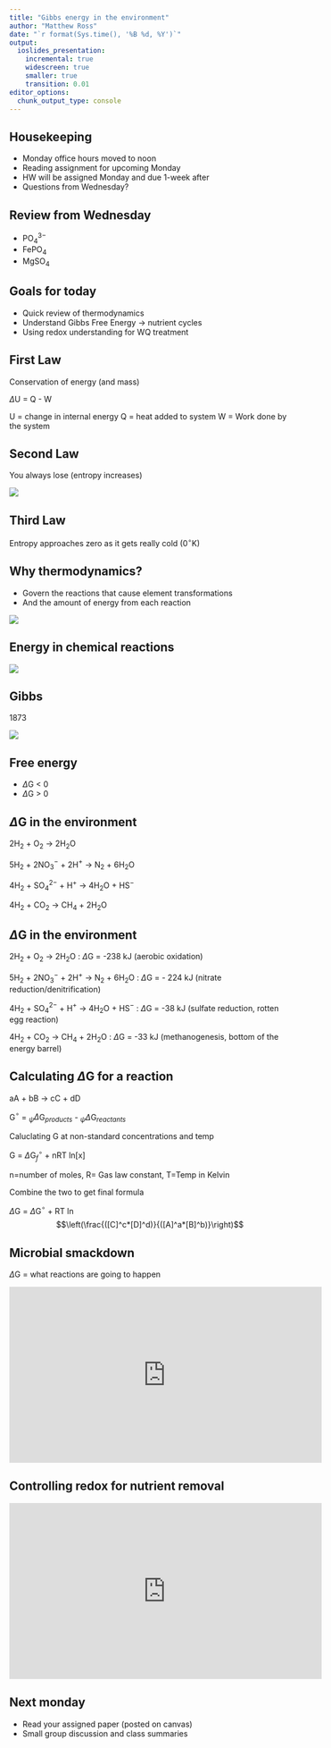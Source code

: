 ```yaml
---
title: "Gibbs energy in the environment"
author: "Matthew Ross"
date: "`r format(Sys.time(), '%B %d, %Y')`"
output:
  ioslides_presentation:
    incremental: true
    widescreen: true
    smaller: true
    transition: 0.01
editor_options: 
  chunk_output_type: console
---
```


<style>
slides > slide {
  overflow-x: auto !important;
  overflow-y: auto !important;
}
</style>




## Housekeeping

- Monday office hours moved to noon
- Reading assignment for upcoming Monday
- HW will be assigned Monday and due 1-week after
- Questions from Wednesday? 


## Review from Wednesday

- PO$_4^{3-}$
- FePO$_4$
- MgSO$_4$


## Goals for today

- Quick review of thermodynamics
- Understand Gibbs Free Energy -> nutrient cycles
- Using redox understanding for WQ treatment

## First Law {.build}

Conservation of energy (and mass)

$\Delta$U = Q - W


U = change in internal energy
Q = heat added to system
W = Work done by the system


## Second Law {.build}

You always lose (entropy increases)

<img src='https://kaiserscience.files.wordpress.com/2015/07/2nd-law-of-thermodynamics.jpg'>

## Third Law {.build}

Entropy approaches zero as it gets really cold (0$^∘$K)

## Why thermodynamics?

- Govern the reactions that cause element transformations
- And the amount of energy from each reaction

<img src='http://www.kentchemistry.com/images/links/Kinetics/TB08_003.GIF'>


## Energy in chemical reactions {.build}

<img src='https://d1vdx9ifs4n5d7.cloudfront.net/s3fs-public/legacy_files/imce/online/Activation%20energy.png'>


## Gibbs

1873 

<img src='https://upload.wikimedia.org/wikipedia/commons/thumb/c/c7/Josiah_Willard_Gibbs_-from_MMS-.jpg/330px-Josiah_Willard_Gibbs_-from_MMS-.jpg'>

## Free energy

- $\Delta$G < 0
- $\Delta$G > 0


## $\Delta$G in the environment {.build}

2H$_2$ + O$_2$ -> 2H$_2$O

5H$_2$ + 2NO$_3^-$ + 2H$^+$ -> N$_2$ + 6H$_2$O

4H$_2$ + SO$_4^{2-}$ + H$^+$ -> 4H$_2$O + HS$^-$

4H$_2$ + CO$_2$ -> CH$_4$ + 2H$_2$O


## $\Delta$G in the environment {.build}

2H$_2$ + O$_2$ -> 2H$_2$O : $\Delta$G = -238 kJ (aerobic oxidation)

5H$_2$ + 2NO$_3^-$ + 2H$^+$ -> N$_2$ + 6H$_2$O : $\Delta$G = - 224 kJ (nitrate reduction/denitrification)

4H$_2$ + SO$_4^{2-}$ + H$^+$ -> 4H$_2$O + HS$^-$ : $\Delta$G  = -38 kJ (sulfate reduction, rotten egg reaction)

4H$_2$ + CO$_2$ -> CH$_4$ + 2H$_2$O : $\Delta$G  = -33 kJ (methanogenesis, bottom of the energy barrel)

## Calculating $\Delta$G for a reaction {.build}

aA + bB -> cC + dD

G$^∘$ = $_{\psi}\Delta$G$_{products}$ - $_{\psi}$$\Delta$G$_{reactants}$

Caluclating G at non-standard concentrations and temp

G = $\Delta$G$_f^∘$ + nRT ln[x]

n=number of moles, R= Gas law constant, T=Temp in Kelvin

Combine the two to get final formula

$\Delta$G = $\Delta$G$^∘$ + RT ln$$\left(\frac{([C]^c*[D]^d)}{([A]^a*[B]^b)}\right)$$


## Microbial smackdown {.build}

$\Delta$G = what reactions are going to happen

<iframe width="560" height="315" src="https://www.youtube.com/embed/zS5lJpRkoes?start=227" frameborder="0" allow="accelerometer; autoplay; encrypted-media; gyroscope; picture-in-picture" allowfullscreen></iframe>


## Controlling redox for nutrient removal

<iframe width="560" height="315" src="https://www.youtube.com/embed/M63U4VKMPzA?start=220" frameborder="0" allow="accelerometer; autoplay; encrypted-media; gyroscope; picture-in-picture" allowfullscreen></iframe>


## Next monday

- Read your assigned paper (posted on canvas)
- Small group discussion and class summaries



